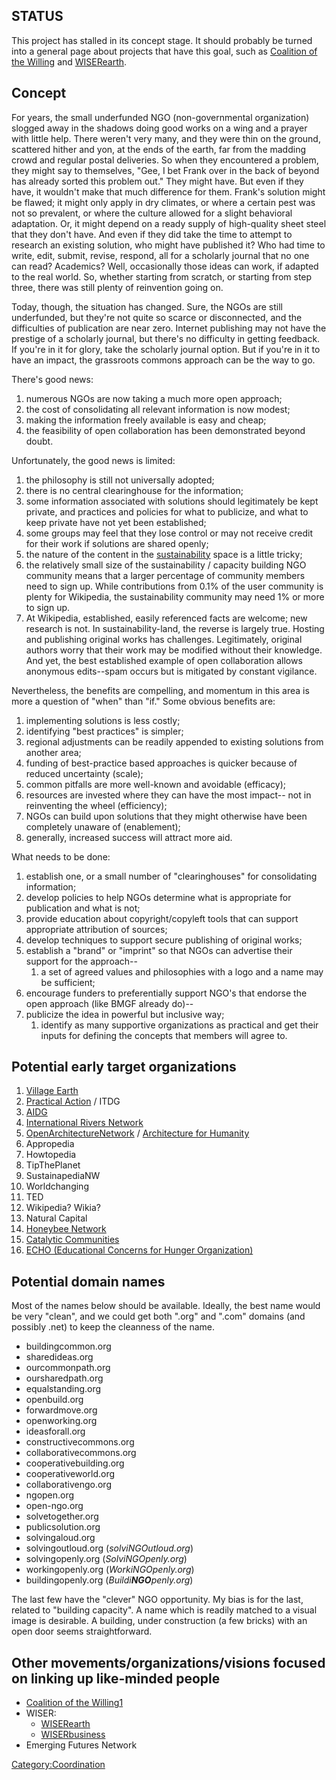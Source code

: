 {{community initiative}}

{{copyedit|rewrite as a topic page, as noted in Status section}}

== STATUS ==

This project has stalled in its concept stage. It should probably be turned into a general page about projects that have this goal, such as [[Coalition of the Willing]] and [[WISERearth]].

== Concept ==
For years, the small underfunded NGO (non-governmental organization) slogged away in the shadows doing good works on a wing and a prayer with little help.  There weren't very many, and they were thin on the ground, scattered hither and yon, at the ends of the earth, far from the madding crowd and regular postal deliveries.  So when they encountered a problem, they might say to themselves, "Gee, I bet Frank over in the back of beyond has already sorted this problem out."  They might have.  But even if they have, it wouldn't make that much difference for them.  Frank's solution might be flawed; it might only apply in dry climates, or where a certain pest was not so prevalent, or where the culture allowed for a slight behavioral adaptation.  Or, it might depend on a ready supply of high-quality sheet steel that they don't have. And even if they did take the time to attempt to research an existing solution, who might have published it?  Who had time to write, edit, submit, revise, respond, all for a scholarly journal that no one can read?  Academics?  Well, occasionally those ideas <!-- Is the reference here to Frank's ideas which can work in other contexts, or the journal submission process which can improve sharing of ideas?  Would replace "those ideas" with "ideas from other projects," or, "publishing ideas," as appropriate --> can work, if adapted to the real world. So, whether starting from scratch, or starting from step three, there was still plenty of reinvention going on.

Today, though, the situation has changed.  Sure, the NGOs are still underfunded, but they're not quite so scarce or disconnected, and the difficulties of publication are near zero.  Internet publishing may not have the prestige of a scholarly journal, but there's no difficulty in getting feedback.  If you're in it for glory, take the scholarly journal option.  But if you're in it to have an impact, the grassroots commons <!-- please check use of word; might want to change the phrase to "grassroots collaborative approach" for clarity--> approach can be the way to go.

There's good news: 
#numerous NGOs are now taking a much more open approach;
#the cost of consolidating all relevant information is now modest; 
#making the information freely available is easy and cheap;
#the feasibility of open collaboration has been demonstrated beyond doubt.
Unfortunately, the good news is limited:
#the philosophy is still not universally adopted;  
#there is no central clearinghouse for the information;
#some information associated with solutions should legitimately be kept private, and practices and policies for what to publicize, and what to keep private have not yet been established;
#some groups may feel that they lose control or may not receive credit for their work if solutions are shared openly;
#the nature of the content in the [[sustainability]] space is a little tricky;
#the relatively small size of the sustainability / capacity building NGO community means that a larger percentage of community members need to sign up.  While contributions from 0.1% of the user community is plenty for Wikipedia, the sustainability community may need 1% or more to sign up.
#At Wikipedia, established, easily referenced facts are welcome; new research is not.  In sustainability-land, the reverse is largely true.  Hosting and publishing original works has challenges.  Legitimately, original authors worry that their work may be modified without their knowledge.  And yet, the best established example of open collaboration allows anonymous edits--spam occurs but is mitigated by constant vigilance.

Nevertheless, the benefits are compelling, and momentum in this area is more a question of "when" than "if."  Some obvious benefits are:
#implementing solutions is less costly;
#identifying "best practices" is simpler;
#regional adjustments can be readily appended to existing solutions from another area;
#funding of best-practice based approaches is quicker because of reduced uncertainty (scale);
#common pitfalls are more well-known and avoidable (efficacy);
#resources are invested where they can have the most impact-- not in reinventing the wheel (efficiency);
#NGOs can build upon solutions that they might otherwise have been completely unaware of (enablement);
#generally, increased success will attract more aid.

What needs to be done:
#establish one, or a small number of "clearinghouses" for consolidating information;
#develop policies to help NGOs determine what is appropriate for publication and what is not;
#provide education about copyright/copyleft<!-- Intended meaning of copyleft is not clear. Could you please specify? --> tools that can support appropriate attribution of sources;
#develop techniques to support secure publishing of original works;
#establish a "brand" or "imprint" so that NGOs can advertise their support for the approach--
##a set of agreed values and philosophies with a logo and a name may be sufficient;
#encourage funders to preferentially support NGO's that endorse the open approach (like BMGF<!-- please supply full name for reference--> already do)--
#publicize the idea in powerful but inclusive way;
##identify as many supportive organizations as practical and get their inputs for defining the concepts that members will agree to.

== Potential early target organizations ==
#[[:Category:Village Earth|Village Earth]]
#[[Practical Action]] / ITDG
#[[AIDG]]
#[[International Rivers Network]]
#[http://www.openarchitecturenetwork.org OpenArchitectureNetwork] / [[Architecture for Humanity]]
#Appropedia
#Howtopedia
#TipThePlanet
#SustainapediaNW
#Worldchanging
#TED
#Wikipedia? Wikia?
#Natural Capital
#[http://www.sristi.org/honeybee.html Honeybee Network]
#[http://www.catcomm.org/ Catalytic Communities]
#[http://www.echonet.org/ ECHO (Educational Concerns for Hunger Organization)]

== Potential domain names ==
Most of the names below should be available.  Ideally, the best name would be very "clean", and we could get both ".org" and ".com" domains (and possibly .net) to keep the cleanness of the name.

* buildingcommon.org
* sharedideas.org
* ourcommonpath.org
* oursharedpath.org
* equalstanding.org
* openbuild.org
* forwardmove.org
* openworking.org
* ideasforall.org
* constructivecommons.org
* collaborativecommons.org
* cooperativebuilding.org
* cooperativeworld.org
* collaborativengo.org
* ngopen.org
* open-ngo.org
* solvetogether.org
* publicsolution.org
* solvingaloud.org
* solvingoutloud.org (''solviNGOutloud.org'')
* solvingopenly.org (''SolviNGOpenly.org'')
* workingopenly.org (''WorkiNGOpenly.org'')
* buildingopenly.org (''Buildi'''NGO'''penly.org'')

The last few have the "clever" NGO opportunity.  My bias is for the last, related to "building capacity".
A name which is readily matched to a visual image is desirable.  A building, under construction (a few bricks) with an open door seems straightforward.

== Other movements/organizations/visions focused on linking up like-minded people ==

*[[Coalition of the Willing]][http://cotw.cc/]
*WISER:
**[http://www.wiserearth.org WISERearth]
**[http://www.wiserbusiness.org WISERbusiness]
*Emerging Futures Network

[[Category:Coordination]]